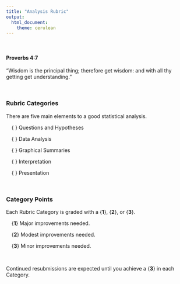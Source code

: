 ```yaml
---
title: "Analysis Rubric"
output: 
  html_document:
    theme: cerulean
---
```


<br />

#### Proverbs 4:7

"Wisdom is the principal thing; therefore get wisdom: and with all thy getting get understanding."

<br />


### Rubric Categories

There are five main elements to a good statistical analysis.

<div style="padding-left:15px;">

{ } Questions and Hypotheses

{ } Data Analysis

{ } Graphical Summaries

{ } Interpretation

{ } Presentation
     
</div>

<br />


### Category Points

Each Rubric Category is graded with a {**1**}, {**2**}, or {**3**}. 
  
<div style="padding-left:15px;">

{**1**} Major improvements needed.

{**2**} Modest improvements needed.

{**3**} Minor improvements needed.

</div>

</br>



Continued resubmissions are expected until you achieve a {**3**} in each Category.


